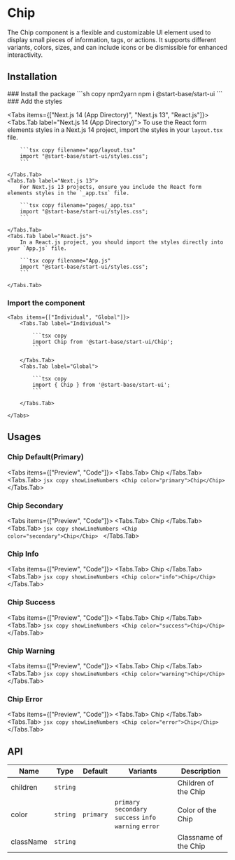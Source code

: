 
# Chip

The Chip component is a flexible and customizable UI element used to display small pieces of information, tags, or actions. It supports different variants, colors, sizes, and can include icons or be dismissible for enhanced interactivity.

## Installation

<Steps>
### Install the package
```sh copy npm2yarn
npm i @start-base/start-ui
```
### Add the styles

<Tabs items={["Next.js 14 (App Directory)", "Next.js 13", "React.js"]}>
    <Tabs.Tab label="Next.js 14 (App Directory)">
        To use the React form elements styles in a Next.js 14 project, import the styles in your `layout.tsx` file.

        ```tsx copy filename="app/layout.tsx"
        import "@start-base/start-ui/styles.css";
        ```

    </Tabs.Tab>
    <Tabs.Tab label="Next.js 13">
        For Next.js 13 projects, ensure you include the React form elements styles in the `_app.tsx` file.

        ```tsx copy filename="pages/_app.tsx"
        import "@start-base/start-ui/styles.css";
        ```

    </Tabs.Tab>
    <Tabs.Tab label="React.js">
        In a React.js project, you should import the styles directly into your `App.js` file.

        ```tsx copy filename="App.js"
        import "@start-base/start-ui/styles.css";
        ```

    </Tabs.Tab>

</Tabs>

### Import the component

    <Tabs items={["Individual", "Global"]}>
        <Tabs.Tab label="Individual">

            ```tsx copy
            import Chip from '@start-base/start-ui/Chip';
            ```

        </Tabs.Tab>
        <Tabs.Tab label="Global">

            ```tsx copy
            import { Chip } from '@start-base/start-ui';
            ```

        </Tabs.Tab>

    </Tabs>

</Steps>

## Usages

### Chip Default(Primary)

<Tabs items={["Preview", "Code"]}>
  <Tabs.Tab>
    <Preview height="100px">
      <Chip color="primary">Chip</Chip>
    </Preview>
  </Tabs.Tab>
  <Tabs.Tab>
    ```jsx copy showLineNumbers
    <Chip color="primary">Chip</Chip>
    ```
  </Tabs.Tab>
</Tabs>

### Chip Secondary

<Tabs items={["Preview", "Code"]}>
  <Tabs.Tab>
    <Preview height="100px">
      <Chip color="primary">Chip</Chip>
    </Preview>
  </Tabs.Tab>
  <Tabs.Tab>
    ```jsx copy showLineNumbers
    <Chip color="secondary">Chip</Chip>
    ```
  </Tabs.Tab>
</Tabs>

### Chip Info

<Tabs items={["Preview", "Code"]}>
  <Tabs.Tab>
    <Preview height="100px">
      <Chip color="info">Chip</Chip>
    </Preview>
  </Tabs.Tab>
  <Tabs.Tab>
    ```jsx copy showLineNumbers
    <Chip color="info">Chip</Chip>
    ```
  </Tabs.Tab>
</Tabs>

### Chip Success

<Tabs items={["Preview", "Code"]}>
  <Tabs.Tab>
    <Preview height="100px">
      <Chip color="success">Chip</Chip>
    </Preview>
  </Tabs.Tab>
  <Tabs.Tab>
    ```jsx copy showLineNumbers
    <Chip color="success">Chip</Chip>
    ```
  </Tabs.Tab>
</Tabs>

### Chip Warning

<Tabs items={["Preview", "Code"]}>
  <Tabs.Tab>
    <Preview height="100px">
      <Chip color="warning">Chip</Chip>
    </Preview>
  </Tabs.Tab>
  <Tabs.Tab>
    ```jsx copy showLineNumbers
    <Chip color="warning">Chip</Chip>
    ```
  </Tabs.Tab>
</Tabs>

### Chip Error

<Tabs items={["Preview", "Code"]}>
  <Tabs.Tab>
    <Preview height="100px">
      <Chip color="error">Chip</Chip>
    </Preview>
  </Tabs.Tab>
  <Tabs.Tab>
    ```jsx copy showLineNumbers
    <Chip color="error">Chip</Chip>
    ```
  </Tabs.Tab>
</Tabs>

## API

| Name      | Type     | Default   | Variants                                                 | Description           |
| --------- | -------- | --------- | -------------------------------------------------------- | --------------------- |
| children  | `string` |           |                                                          | Children of the Chip  |
| color     | `string` | `primary` | `primary` `secondary` `success` `info` `warning` `error` | Color of the Chip     |
| className | `string` |           |                                                          | Classname of the Chip |
